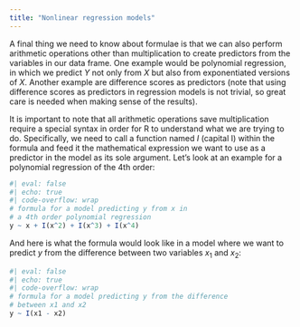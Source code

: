 ```yaml
---
title: "Nonlinear regression models"
---
```





A final thing we need to know about formulae is that we can also perform arithmetic operations other than multiplication to create predictors from the variables in our data frame. One example would be polynomial regression, in which we predict $Y$ not only from $X$ but also from exponentiated versions of $X$. Another example are difference scores as predictors (note that using difference scores as predictors in regression models is not trivial, so great care is needed when making sense of the results).

It is important to note that all arithmetic operations save multiplication require a special syntax in order for R to understand what we are trying to do. Specifically, we need to call a function named *I* (capital I) within the formula and feed it the mathematical expression we want to use as a predictor in the model as its sole argument. Let's look at an example for a polynomial regression of the 4th order:

```r
#| eval: false
#| echo: true
#| code-overflow: wrap
# formula for a model predicting y from x in 
# a 4th order polynomial regression
y ~ x + I(x^2) + I(x^3) + I(x^4)
```

And here is what the formula would look like in a model where we want to predict $y$ from the difference between two variables $x_1$ and $x_2$:

```r
#| eval: false
#| echo: true
#| code-overflow: wrap
# formula for a model predicting y from the difference 
# between x1 and x2
y ~ I(x1 - x2)
```
